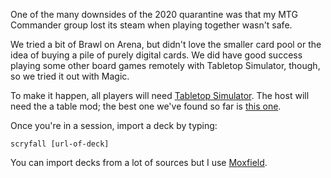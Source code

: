 One of the many downsides of the 2020 quarantine was that my MTG Commander group lost its steam when playing together wasn't safe.

We tried a bit of Brawl on Arena, but didn't love the smaller card pool or the idea of buying a pile of purely digital cards.
We did have good success playing some other board games remotely with Tabletop Simulator, though, so we tried it out with Magic.

To make it happen, all players will need [Tabletop Simulator](https://store.steampowered.com/app/286160/Tabletop_Simulator/).
The host will need the a table mod; the best one we've found so far is [this one](https://steamcommunity.com/sharedfiles/filedetails/?id=2296042369).

Once you're in a session, import a deck by typing:

```scryfall [url-of-deck]```

You can import decks from a lot of sources but I use [Moxfield](https://www.moxfield.com/users/thebling).
